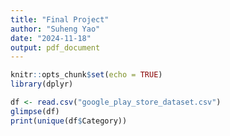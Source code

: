 ```yaml
---
title: "Final Project"
author: "Suheng Yao"
date: "2024-11-18"
output: pdf_document
---
```


```r
knitr::opts_chunk$set(echo = TRUE)
library(dplyr)
```

```r
df <- read.csv("google_play_store_dataset.csv")
glimpse(df)
print(unique(df$Category))
```

